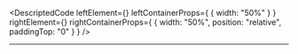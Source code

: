 
<DescriptedCode
  leftElement={<IrisVaultEndpointDescLeft />}
  leftContainerProps={
    {
      width: "50%"
    }
  }
  rightElement={<IrisVaultEndpointDescRight />}
  rightContainerProps={
    {
      width: "50%",
      position: "relative",
      paddingTop: "0"
    }
  }
/>

---
